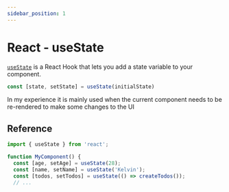 ```yaml
---
sidebar_position: 1
---
```


# React - useState


[`useState`](https://react.dev/reference/react/useState) is a React Hook that lets you add a state variable to your component.

```js
const [state, setState] = useState(initialState)
```

In my experience it is mainly used when the current component needs to be re-rendered to make some changes to the UI

## Reference

```js
import { useState } from 'react';

function MyComponent() {
  const [age, setAge] = useState(28);
  const [name, setName] = useState('Kelvin');
  const [todos, setTodos] = useState(() => createTodos());
  // ...
```
